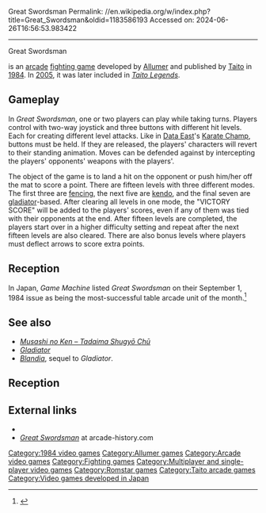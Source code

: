 Great Swordsman
Permalink: //en.wikipedia.org/w/index.php?title=Great_Swordsman&oldid=1183586193
Accessed on: 2024-06-26T16:56:53.983422



------
Great Swordsman
{{more citations needed|date=January 2021}}
{{Infobox video game
|title= 
|image= GreatSwordsman titlescreen.png
|caption= Title screen
|developer= [[Allumer]]
|publisher= {{vgrelease|JP|[[Taito Corporation|Taito]]|NA|[[Romstar]]<ref name="Akagi">{{cite book |last1=Akagi |first1=Masumi |title=アーケードTVゲームリスト国内•海外編(1971-2005) |trans-title=Arcade TV Game List: Domestic • Overseas Edition (1971-2005) |date=October 13, 2006 |publisher=Amusement News Agency |language=ja |location=Japan |isbn=978-4990251215 |page=130 |url=https://archive.org/details/ArcadeGameList1971-2005/page/n131}}</ref>}}
|composer = 
|released= {{vgrelease|JP|September 1984<ref name="GM243"/>|NA|June 1985<ref name="Akagi"/>}}
|genre= [[Fighting game]]
|modes= Up to 2 players simultaneously
|platforms= [[Arcade video game|Arcade]]
|arcade system= 
}}

{{nihongo|'''''Great Swordsman'''''|グレートソードマン}} is an [[arcade video game|arcade]] [[fighting game]] developed by [[Allumer]] and published by [[Taito]] in [[1984 in video gaming|1984]]. In [[2005 in video gaming|2005]], it was later included in ''[[Taito Legends]]''.

==Gameplay==
In ''Great Swordsman'', one or two players can play while taking turns. Players control with two-way joystick and three buttons with different hit levels.  Each for creating different level attacks. Like in [[Data East]]'s [[Karate Champ]], buttons must be held. If they are released, the players' characters will revert to their standing animation. Moves can be defended against by intercepting the players' opponents' weapons with the players'.

The object of the game is to land a hit on the opponent or push him/her off the mat to score a point. There are fifteen levels with three different modes.  The first three are [[fencing]], the next five are [[kendo]], and the final seven are [[gladiator]]-based. After clearing all levels in one mode, the "VICTORY SCORE" will be added to the players' scores, even if any of them was tied with their opponents at the end. After fifteen levels are completed, the players start over in a higher difficulty setting and repeat after the next fifteen levels are also cleared.  There are also bonus levels where players must deflect arrows to score extra points.

== Reception ==
In Japan, ''Game Machine'' listed ''Great Swordsman'' on their September 1, 1984 issue as being the most-successful table arcade unit of the month.<ref name="GM243">{{cite magazine|title=Game Machine's Best Hit Games 25 - テーブル型TVゲーム機 (Table Videos)|magazine=[[:ja:ゲームマシン|Game Machine]]|issue=243|publisher=[[:ja:アミューズメント通信社|Amusement Press, Inc.]]|date=1 September 1984|page=29|lang=ja}}</ref>

==See also==
* ''[[Musashi no Ken – Tadaima Shugyō Chū]]''
* ''[[Gladiator (arcade game)|Gladiator]]''
* ''[[Blandia]]'', sequel to ''Gladiator''.

== Reception ==
{{reflist}}

==External links==
*{{KLOV game|id=8006|name=Great Swordsman}}
*[http://www.arcade-history.com/?n=great-swordsman&page=detail&id=1012 ''Great Swordsman''] at arcade-history.com

[[Category:1984 video games]]
[[Category:Allumer games]]
[[Category:Arcade video games]]
[[Category:Fighting games]]
[[Category:Multiplayer and single-player video games]]
[[Category:Romstar games]]
[[Category:Taito arcade games]]
[[Category:Video games developed in Japan]]